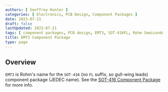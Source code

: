 ```yaml
---
authors: [ Geoffrey Hunter ]
categories: [ Electronics, PCB Design, Component Packages ]
date: 2023-07-21
draft: false
lastUpdated: 2023-07-21
tags: [ component packages, PCB design, EMT3, SOT-416FL, Rohm Semiconductor ]
title: EMT3 Component Package
type: page
---
```



## Overview

`EMT3` is Rohm's name for the `SOT-416` (no `FL` suffix, so gull-wing leads) component package (JEDEC name). See the [SOT-416 Component Package](/pcb-design/component-packages/sot-416-component-package/) for more info. 
